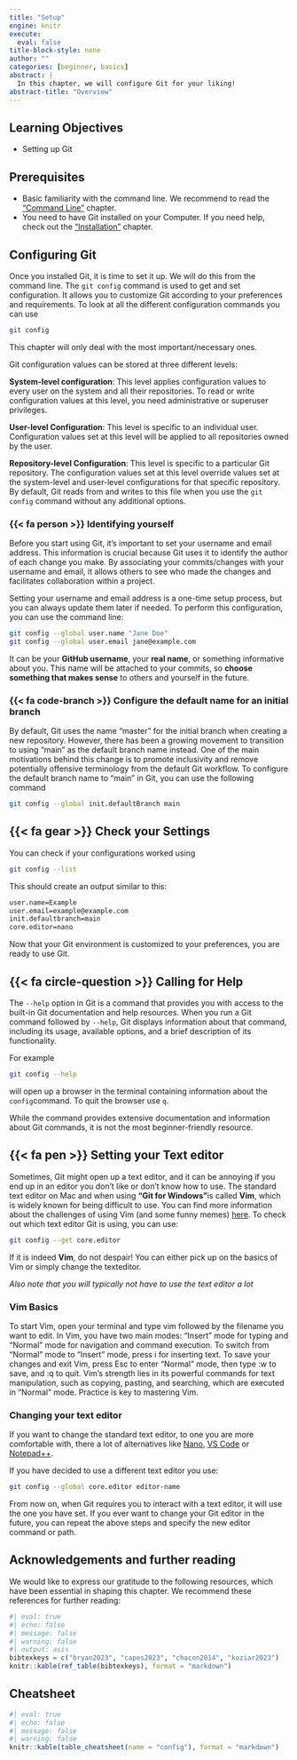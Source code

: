 ```yaml
---
title: "Setup"
engine: knitr
execute:
  eval: false
title-block-style: none
author: ""
categories: [beginner, basics]
abstract: |
  In this chapter, we will configure Git for your liking!
abstract-title: "Overview"
---
```


## Learning Objectives

- Setting up Git

## Prerequisites

- Basic familiarity with the command line.
We recommend to read the ["Command Line"](command-line.qmd) chapter.
- You need to have Git installed on your Computer.
If you need help, check out the ["Installation"](installation.qmd) chapter.

## Configuring Git

Once you installed Git, it is time to set it up. We will do this from the command line. The `git config` command is used to get and set configuration. It allows you to customize Git according to your preferences and requirements. To look at all the different configuration commands you can use

```bash
git config
```

This chapter will only deal with the most important/necessary ones.

::: {.callout-tip title="What are the different configuration levels?" collapse="true"}
Git configuration values can be stored at three different levels:

**System-level configuration**: This level applies configuration values to every user on the system and all their repositories. To read or write configuration values at this level, you need administrative or superuser privileges.

**User-level Configuration**: This level is specific to an individual user. Configuration values set at this level will be applied to all repositories owned by the user.

**Repository-level Configuration**: This level is specific to a particular Git repository. The configuration values set at this level override values set at the system-level and user-level configurations for that specific repository. By default, Git reads from and writes to this file when you use the `git config` command without any additional options.
:::

### {{< fa person >}} Identifying yourself

Before you start using Git, it's important to set your username and email address. This information is crucial because Git uses it to identify the author of each change you make. By associating your commits/changes with your username and email, it allows others to see who made the changes and facilitates collaboration within a project.

Setting your username and email address is a one-time setup process, but you can always update them later if needed. To perform this configuration, you can use the command line:

```bash
git config --global user.name "Jane Doe"
git config --global user.email jane@example.com
```

::: {.callout-tip title="What name should you use for Git?" collapse="true"}
It can be your **GitHub username**, your **real name**, or something informative about you. This name will be attached to your commits, so **choose something that makes sense** to others and yourself in the future.
:::

### {{< fa code-branch >}} Configure the default name for an initial branch

By default, Git uses the name "master" for the initial branch when creating a new repository. However, there has been a growing movement to transition to using "main" as the default branch name instead. One of the main motivations behind this change is to promote inclusivity and remove potentially offensive terminology from the default Git workflow. To configure the default branch name to "main" in Git, you can use the following command

```bash
git config --global init.defaultBranch main
```

## {{< fa gear >}} Check your Settings

You can check if your configurations worked using

```bash
git config --list
```

This should create an output similar to this:

```bash
user.name=Example
user.email=example@example.com
init.defaultbranch=main
core.editor=nano
```

Now that your Git environment is customized to your preferences, you are ready to use Git.

## {{< fa circle-question >}} Calling for Help

The `--help` option in Git is a command that provides you with access to the built-in Git documentation and help resources. When you run a Git command followed by `--help`, Git displays information about that command, including its usage, available options, and a brief description of its functionality.

For example

```bash
git config --help
```

will open up a browser in the terminal containing information about the `config`command. To quit the browser use `q`.

While the command provides extensive documentation and information about Git commands, it is not the most beginner-friendly resource.

## {{< fa pen >}} Setting your Text editor

Sometimes, Git might open up a text editor, and it can be annoying if you end up in an editor you don't like or don't know how to use. 
The standard text editor on Mac and when using **"Git for Windows"**is called **Vim**, which is widely known for being difficult to use. 
You can find more information about the challenges of using Vim (and some funny memes) [here](https://stackoverflow.blog/2017/05/23/stack-overflow-helping-one-million-developers-exit-vim/).
To check out which text editor Git is using, you can use:

```bash
git config --get core.editor
```

If it is indeed **Vim**, do not despair!
You can either pick up on the basics of Vim or simply change the texteditor.

*Also note that you will typically not have to use the text editor a lot*

### Vim Basics
To start Vim, open your terminal and type vim followed by the filename you want to edit.
In Vim, you have two main modes: "Insert" mode for typing and "Normal" mode for navigation and command execution.
To switch from "Normal" mode to "Insert" mode, press i for inserting text.
To save your changes and exit Vim, press Esc to enter "Normal" mode, then type :w to save, and :q to quit.
Vim's strength lies in its powerful commands for text manipulation, such as copying, pasting, and searching, which are executed in "Normal" mode. 
Practice is key to mastering Vim.

### Changing your text editor

If you want to change the standard text editor, to one you are more comfortable with, there a lot of alternatives like [Nano](https://www.nano-editor.org/docs.php), [VS Code](https://code.visualstudio.com) or [Notepad++](https://notepad-plus-plus.org/downloads/).

If you have decided to use a different text editor you use:

```bash
git config --global core.editor editor-name
```

From now on, when Git requires you to interact with a text editor, it will use the one you have set. If you ever want to change your Git editor in the future, you can repeat the above steps and specify the new editor command or path.

## Acknowledgements and further reading

We would like to express our gratitude to the following resources, which have been essential in shaping this chapter.
We recommend these references for further reading:

```r
#| eval: true
#| echo: false
#| message: false
#| warning: false
#| output: asis
bibtexkeys = c("bryan2023", "capes2023", "chacon2014", "koziar2023")
knitr::kable(ref_table(bibtexkeys), format = "markdown")
```

## Cheatsheet

```r
#| eval: true
#| echo: false
#| message: false
#| warning: false
knitr::kable(table_cheatsheet(name = "config"), format = "markdown")
```
